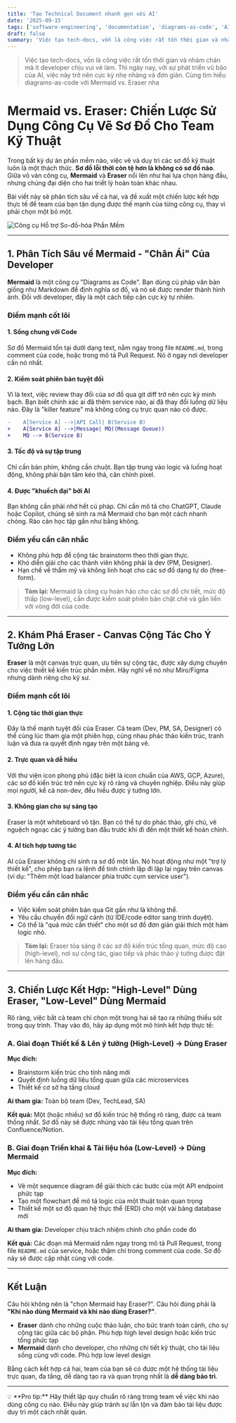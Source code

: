 ```yaml
---
title: 'Tạo Technical Document nhanh gọn với AI'
date: '2025-09-15'
tags: ['software-engineering', 'documentation', 'diagrams-as-code', 'AI']
draft: false
summary: 'Việc tạo tech-docs, vốn là công việc rất tốn thời gian và nhàm chán mà ít developer chịu vui vẻ làm. Thì ngày nay, với sự phát triển vũ bão của AI, việc này trở nên cực kỳ nhẹ nhàng và đơn giản. Cùng tìm hiểu diagrams-as-code với Mermaid vs. Eraser nha'
---
```


> Việc tạo tech-docs, vốn là công việc rất tốn thời gian và nhàm chán mà ít developer chịu vui vẻ làm. Thì ngày nay, với sự phát triển vũ bão của AI, việc này trở nên cực kỳ nhẹ nhàng và đơn giản. Cùng tìm hiểu diagrams-as-code với Mermaid vs. Eraser nha

# Mermaid vs. Eraser: Chiến Lược Sử Dụng Công Cụ Vẽ Sơ Đồ Cho Team Kỹ Thuật

Trong bất kỳ dự án phần mềm nào, việc vẽ và duy trì các sơ đồ kỹ thuật luôn là một thách thức. **Sơ đồ lỗi thời còn tệ hơn là không có sơ đồ nào**. Giữa vô vàn công cụ, **Mermaid** và **Eraser** nổi lên như hai lựa chọn hàng đầu, nhưng chúng đại diện cho hai triết lý hoàn toàn khác nhau.

Bài viết này sẽ phân tích sâu về cả hai, và đề xuất một chiến lược kết hợp thực tế để team của bạn tận dụng được thế mạnh của từng công cụ, thay vì phải chọn một bỏ một.

![Công cụ Hỗ trợ So-đồ-hóa Phần Mềm](/static/images/post/technical-doc.png)

---

## 1. Phân Tích Sâu về Mermaid - "Chân Ái" Của Developer

**Mermaid** là một công cụ "Diagrams as Code". Bạn dùng cú pháp văn bản giống như Markdown để định nghĩa sơ đồ, và nó sẽ được render thành hình ảnh. Đối với developer, đây là một cách tiếp cận cực kỳ tự nhiên.

### Điểm mạnh cốt lõi

#### 1. Sống chung với Code
Sơ đồ Mermaid tồn tại dưới dạng text, nằm ngay trong file `README.md`, trong comment của code, hoặc trong mô tả Pull Request. Nó ở ngay nơi developer cần nó nhất.

#### 2. Kiểm soát phiên bản tuyệt đối
Vì là text, việc review thay đổi của sơ đồ qua git diff trở nên cực kỳ minh bạch. Bạn biết chính xác ai đã thêm service nào, ai đã thay đổi luồng dữ liệu nào. Đây là "killer feature" mà không công cụ trực quan nào có được.

```diff
-    A[Service A] -->|API Call| B(Service B)
+    A[Service A] -->|Message| MQ((Message Queue))
+    MQ --> B(Service B)
```

#### 3. Tốc độ và sự tập trung
Chỉ cần bàn phím, không cần chuột. Bạn tập trung vào logic và luồng hoạt động, không phải bận tâm kéo thả, căn chỉnh pixel.

#### 4. Được "khuếch đại" bởi AI
Bạn không cần phải nhớ hết cú pháp. Chỉ cần mô tả cho ChatGPT, Claude hoặc Copilot, chúng sẽ sinh ra mã Mermaid cho bạn một cách nhanh chóng. Rào cản học tập gần như bằng không.

### Điểm yếu cần cân nhắc

- Không phù hợp để cộng tác brainstorm theo thời gian thực.
- Khó diễn giải cho các thành viên không phải là dev (PM, Designer).
- Hạn chế về thẩm mỹ và không linh hoạt cho các sơ đồ dạng tự do (free-form).

> **Tóm lại:** Mermaid là công cụ hoàn hảo cho các sơ đồ chi tiết, mức độ thấp (low-level), cần được kiểm soát phiên bản chặt chẽ và gắn liền với vòng đời của code.

---

## 2. Khám Phá Eraser - Canvas Cộng Tác Cho Ý Tưởng Lớn

**Eraser** là một canvas trực quan, ưu tiên sự cộng tác, được xây dựng chuyên cho việc thiết kế kiến trúc phần mềm. Hãy nghĩ về nó như Miro/Figma nhưng dành riêng cho kỹ sư.

### Điểm mạnh cốt lõi

#### 1. Cộng tác thời gian thực
Đây là thế mạnh tuyệt đối của Eraser. Cả team (Dev, PM, SA, Designer) có thể cùng lúc tham gia một phiên họp, cùng nhau phác thảo kiến trúc, tranh luận và đưa ra quyết định ngay trên một bảng vẽ.

#### 2. Trực quan và dễ hiểu
Với thư viện icon phong phú (đặc biệt là icon chuẩn của AWS, GCP, Azure), các sơ đồ kiến trúc trở nên cực kỳ rõ ràng và chuyên nghiệp. Điều này giúp mọi người, kể cả non-dev, đều hiểu được ý tưởng lớn.

#### 3. Không gian cho sự sáng tạo
Eraser là một whiteboard vô tận. Bạn có thể tự do phác thảo, ghi chú, vẽ nguệch ngoạc các ý tưởng ban đầu trước khi đi đến một thiết kế hoàn chỉnh.

#### 4. AI tích hợp tương tác
AI của Eraser không chỉ sinh ra sơ đồ một lần. Nó hoạt động như một "trợ lý thiết kế", cho phép bạn ra lệnh để tinh chỉnh lặp đi lặp lại ngay trên canvas (ví dụ: "Thêm một load balancer phía trước cụm service user").

### Điểm yếu cần cân nhắc

- Việc kiểm soát phiên bản qua Git gần như là không thể.
- Yêu cầu chuyển đổi ngữ cảnh (từ IDE/code editor sang trình duyệt).
- Có thể là "quá mức cần thiết" cho một sơ đồ đơn giản giải thích một hàm logic nhỏ.

> **Tóm lại:** Eraser tỏa sáng ở các sơ đồ kiến trúc tổng quan, mức độ cao (high-level), nơi sự cộng tác, giao tiếp và phác thảo ý tưởng được đặt lên hàng đầu.

---

## 3. Chiến Lược Kết Hợp: "High-Level" Dùng Eraser, "Low-Level" Dùng Mermaid

Rõ ràng, việc bắt cả team chỉ chọn một trong hai sẽ tạo ra những thiếu sót trong quy trình. Thay vào đó, hãy áp dụng một mô hình kết hợp thực tế:

### A. Giai đoạn Thiết kế & Lên ý tưởng (High-Level) → Dùng Eraser

**Mục đích:**
- Brainstorm kiến trúc cho tính năng mới
- Quyết định luồng dữ liệu tổng quan giữa các microservices
- Thiết kế cơ sở hạ tầng cloud

**Ai tham gia:** Toàn bộ team (Dev, TechLead, SA)

**Kết quả:** Một (hoặc nhiều) sơ đồ kiến trúc hệ thống rõ ràng, được cả team thống nhất. Sơ đồ này sẽ được nhúng vào tài liệu tổng quan trên Confluence/Notion.

### B. Giai đoạn Triển khai & Tài liệu hóa (Low-Level) → Dùng Mermaid

**Mục đích:**
- Vẽ một sequence diagram để giải thích các bước của một API endpoint phức tạp
- Tạo một flowchart để mô tả logic của một thuật toán quan trọng
- Thiết kế một sơ đồ quan hệ thực thể (ERD) cho một vài bảng database mới

**Ai tham gia:** Developer chịu trách nhiệm chính cho phần code đó

**Kết quả:** Các đoạn mã Mermaid nằm ngay trong mô tả Pull Request, trong file `README.md` của service, hoặc thậm chí trong comment của code. Sơ đồ này sẽ được cập nhật cùng với code.

---

## Kết Luận

Câu hỏi không nên là "chọn Mermaid hay Eraser?". Câu hỏi đúng phải là **"Khi nào dùng Mermaid và khi nào dùng Eraser?"**.

- **Eraser** dành cho những cuộc thảo luận, cho bức tranh toàn cảnh, cho sự cộng tác giữa các bộ phận. Phù hợp high level design hoặc kiến trúc tổng phức tạp
- **Mermaid** dành cho developer, cho những chi tiết kỹ thuật, cho tài liệu sống cùng với code. Phù hợp low level design

Bằng cách kết hợp cả hai, team của bạn sẽ có được một hệ thống tài liệu trực quan, đa tầng, dễ dàng tạo ra và quan trọng nhất là **dễ dàng bảo trì**.

---

<aside>
💡 **Pro tip:** Hãy thiết lập quy chuẩn rõ ràng trong team về việc khi nào dùng công cụ nào. Điều này giúp tránh sự lẫn lộn và đảm bảo tài liệu được duy trì một cách nhất quán.
</aside>
